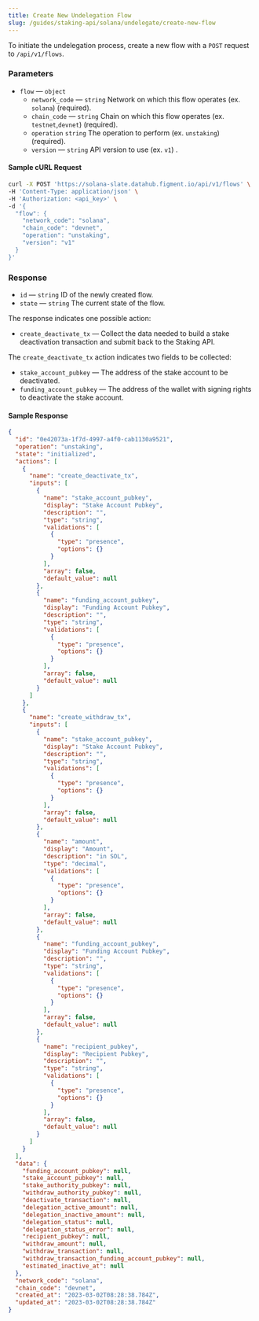 ```yaml
---
title: Create New Undelegation Flow
slug: /guides/staking-api/solana/undelegate/create-new-flow
---
```


To initiate the undelegation process, create a new flow with a `POST` request to `/api/v1/flows`.

### Parameters

- `flow` &mdash; `object`
  - `network_code` &mdash; `string` Network on which this flow operates (ex. `solana`) (required).
  - `chain_code` &mdash; `string` Chain on which this flow operates (ex. `testnet`,`devnet`) (required).
  - `operation` `string` The operation to perform (ex. `unstaking`) (required).
  - `version` &mdash; `string` API version to use (ex. `v1`) .

#### Sample cURL Request

```bash {5-10}
curl -X POST 'https://solana-slate.datahub.figment.io/api/v1/flows' \
-H 'Content-Type: application/json' \
-H 'Authorization: <api_key>' \
-d '{
  "flow": {
    "network_code": "solana",
    "chain_code": "devnet",
    "operation": "unstaking",
    "version": "v1"
  }
}'
```

### Response

- `id` &mdash; `string` ID of the newly created flow.
- `state` &mdash; `string` The current state of the flow.

The response indicates one possible action:

- `create_deactivate_tx` &mdash; Collect the data needed to build a stake deactivation transaction and submit back to the Staking API.

The `create_deactivate_tx` action indicates two fields to be collected:

- `stake_account_pubkey` &mdash; The address of the stake account to be deactivated.
- `funding_account_pubkey` &mdash; The address of the wallet with signing rights to deactivate the stake account.

#### Sample Response

```json {3-4,7,10,24,40,43,57,71,85}
{
  "id": "0e42073a-1f7d-4997-a4f0-cab1130a9521",
  "operation": "unstaking",
  "state": "initialized",
  "actions": [
    {
      "name": "create_deactivate_tx",
      "inputs": [
        {
          "name": "stake_account_pubkey",
          "display": "Stake Account Pubkey",
          "description": "",
          "type": "string",
          "validations": [
            {
              "type": "presence",
              "options": {}
            }
          ],
          "array": false,
          "default_value": null
        },
        {
          "name": "funding_account_pubkey",
          "display": "Funding Account Pubkey",
          "description": "",
          "type": "string",
          "validations": [
            {
              "type": "presence",
              "options": {}
            }
          ],
          "array": false,
          "default_value": null
        }
      ]
    },
    {
      "name": "create_withdraw_tx",
      "inputs": [
        {
          "name": "stake_account_pubkey",
          "display": "Stake Account Pubkey",
          "description": "",
          "type": "string",
          "validations": [
            {
              "type": "presence",
              "options": {}
            }
          ],
          "array": false,
          "default_value": null
        },
        {
          "name": "amount",
          "display": "Amount",
          "description": "in SOL",
          "type": "decimal",
          "validations": [
            {
              "type": "presence",
              "options": {}
            }
          ],
          "array": false,
          "default_value": null
        },
        {
          "name": "funding_account_pubkey",
          "display": "Funding Account Pubkey",
          "description": "",
          "type": "string",
          "validations": [
            {
              "type": "presence",
              "options": {}
            }
          ],
          "array": false,
          "default_value": null
        },
        {
          "name": "recipient_pubkey",
          "display": "Recipient Pubkey",
          "description": "",
          "type": "string",
          "validations": [
            {
              "type": "presence",
              "options": {}
            }
          ],
          "array": false,
          "default_value": null
        }
      ]
    }
  ],
  "data": {
    "funding_account_pubkey": null,
    "stake_account_pubkey": null,
    "stake_authority_pubkey": null,
    "withdraw_authority_pubkey": null,
    "deactivate_transaction": null,
    "delegation_active_amount": null,
    "delegation_inactive_amount": null,
    "delegation_status": null,
    "delegation_status_error": null,
    "recipient_pubkey": null,
    "withdraw_amount": null,
    "withdraw_transaction": null,
    "withdraw_transaction_funding_account_pubkey": null,
    "estimated_inactive_at": null
  },
  "network_code": "solana",
  "chain_code": "devnet",
  "created_at": "2023-03-02T08:28:38.784Z",
  "updated_at": "2023-03-02T08:28:38.784Z"
}
```
